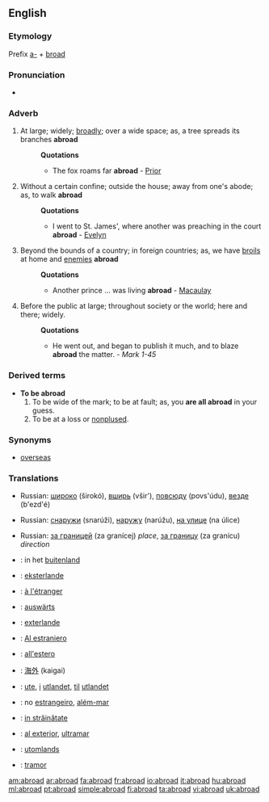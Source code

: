==English==

===Etymology===
Prefix [[a-]] + [[broad]]

===Pronunciation===
*{{audio|en-us-abroad.ogg|Audio (US)}}

===Adverb===
{{en-adv}}

# At large; widely; [[broadly]]; over a wide space; as, a tree spreads its branches '''abroad'''
#:'''Quotations'''
#:*The fox roams far '''abroad''' - [[Prior]]
# Without a certain confine; outside the house; away from one's abode; as, to walk '''abroad'''
#:'''Quotations'''
#:*I went to St. James', where another was preaching in the court '''abroad''' - [[Evelyn]]
# Beyond the bounds of a country; in foreign countries; as, we have [[broils]] at home and [[enemies]] '''abroad'''
#:'''Quotations'''
#:*Another prince ... was living '''abroad''' - [[Macaulay]]
# Before the public at large; throughout society or the world; here and there; widely.
#:'''Quotations'''
#:*He went out, and began to publish it much, and to blaze '''abroad''' the matter. - ''Mark 1-45''

===Derived terms===
*'''To be abroad'''
*#To be wide of the mark; to be at fault; as, you '''are all abroad''' in your guess.
*# To be at a loss or [[nonplused]].

===Synonyms===
*[[overseas]]

===Translations===
{{rfc-level|Translations at L3+ (AutoFormat would have corrected level of Derived terms)}}
{{trans-top|At large; widely; broadly; over a wide space}}
{{trans-mid}}
*Russian: [[широко]] (širokó), [[вширь]] (všir'), [[повсюду]] (povs'údu), [[везде]] (b'ezd'é)
{{trans-bottom}}

{{trans-top|Without a certain confine; outside the house}}
{{trans-mid}}
*Russian: [[снаружи]] (snarúži), [[наружу]] (narúžu), [[на улице]] (na úlice)
{{trans-bottom}}
{{trans-top|Beyond the bounds of a country; in foreign countries}}
{{trans-mid}}
*Russian: [[за границей]] (za granícej) ''place'', [[за границу]] (za granícu) ''direction''
{{trans-bottom}}

{{checktrans-top}}
*{{ttbc|Dutch}}: in het [[buitenland]]
*{{ttbc|Esperanto}}: [[eksterlande]]
*{{ttbc|French}}: [[à l'étranger]]
*{{ttbc|German}}: [[auswärts]]
*{{ttbc|Ido}}: [[exterlande]]
*{{ttbc|Interlingua}}: [[Al estraniero]]
*{{ttbc|Italian}}: [[all'estero]]
*{{ttbc|Japanese}}: [[海外]] (kaigai)
{{checktrans-mid}}
*{{ttbc|Norwegian}}: [[ute]], [[i]] [[utlandet]], [[til]] [[utlandet]]
*{{ttbc|Portuguese}}: no [[estrangeiro]], [[além-mar]]
*{{ttbc|Romanian}}: [[in străinătate]]
*{{ttbc|Spanish}}: [[al exterior]], [[ultramar]]
*{{ttbc|Swedish}}: [[utomlands]]
*{{ttbc|Welsh}}: [[tramor]]
{{checktrans-bottom}}

[[am:abroad]]
[[ar:abroad]]
[[fa:abroad]]
[[fr:abroad]]
[[io:abroad]]
[[it:abroad]]
[[hu:abroad]]
[[ml:abroad]]
[[pt:abroad]]
[[simple:abroad]]
[[fi:abroad]]
[[ta:abroad]]
[[vi:abroad]]
[[uk:abroad]]